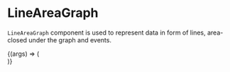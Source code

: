 
<Meta title="Lab/LineAreaGraph" component={LineAreaGraph} />

# LineAreaGraph

`LineAreaGraph` component is used to represent data
in form of lines, area-closed under the graph and events.

<Canvas>
  <Story
    name="Default"
    args={{
      legendTableHeight: 80,
      closedSeries: closedSeriesData,
      openSeries: openSeriesData,
      eventSeries: eventSeriesData,
      showPoints: true,
      showLegendTable: true,
      showTips: true,
      unit: "%",
      yLabel: "Chaos",
      yLabelOffset: 35,
    }}
  >
    {(args) => (
      <div style={{ width: "30rem", height: "25rem" }}>
        <LineAreaGraph {...args} />
      </div>
    )}
  </Story>
</Canvas>

<ArgsTable of={LineAreaGraph} />
